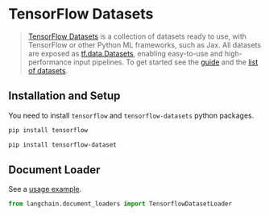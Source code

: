 # TensorFlow Datasets

>[TensorFlow Datasets](https://www.tensorflow.org/datasets) is a collection of datasets ready to use, 
> with TensorFlow or other Python ML frameworks, such as Jax. All datasets are exposed 
> as [tf.data.Datasets](https://www.tensorflow.org/api_docs/python/tf/data/Dataset), 
> enabling easy-to-use and high-performance input pipelines. To get started see 
> the [guide](https://www.tensorflow.org/datasets/overview) and 
> the [list of datasets](https://www.tensorflow.org/datasets/catalog/overview#all_datasets).



## Installation and Setup

You need to install `tensorflow` and `tensorflow-datasets` python packages.

```bash
pip install tensorflow
```

```bash
pip install tensorflow-dataset
```


## Document Loader

See a [usage example](/docs/integrations/document_loaders/tensorflow_datasets).

```python
from langchain.document_loaders import TensorflowDatasetLoader
```
